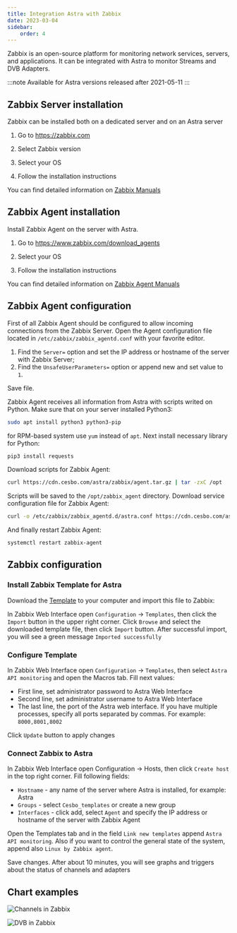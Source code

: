 ```yaml
---
title: Integration Astra with Zabbix
date: 2023-03-04
sidebar:
    order: 4
---
```


Zabbix is an open-source platform for monitoring network services, servers, and applications. It can be integrated with Astra to monitor Streams and DVB Adapters.

:::note
Available for Astra versions released after 2021-05-11
:::

## Zabbix Server installation

Zabbix can be installed both on a dedicated server and on an Astra server

<Steps>

1. Go to https://zabbix.com

1. Select Zabbix version

1. Select your OS

1. Follow the installation instructions

</Steps>

You can find detailed information on [Zabbix Manuals](https://www.zabbix.com/manuals)

## Zabbix Agent installation

Install Zabbix Agent on the server with Astra.

<Steps>

1. Go to https://www.zabbix.com/download_agents

1. Select your OS

1. Follow the installation instructions

</Steps>

You can find detailed information on [Zabbix Agent Manuals](https://www.zabbix.com/documentation/current/manual/concepts/agent)

## Zabbix Agent configuration

First of all Zabbix Agent should be configured to allow incoming connections from the Zabbix Server. Open the Agent configuration file located in `/etc/zabbix/zabbix_agentd.conf` with your favorite editor.

1. Find the `Server=` option and set the IP address or hostname of the server with Zabbix Server;
1. Find the `UnsafeUserParameters=` option or append new and set value to `1`.

Save file.

Zabbix Agent receives all information from Astra with scripts writed on Python. Make sure that on your server installed Python3:

```sh
sudo apt install python3 python3-pip
```

for RPM-based system use `yum` instead of `apt`. Next install necessary library for Python:

```sh
pip3 install requests
```

Download scripts for Zabbix Agent:

```sh
curl https://cdn.cesbo.com/astra/zabbix/agent.tar.gz | tar -zxC /opt
```

Scripts will be saved to the `/opt/zabbix_agent` directory. Download service configuration file for Zabbix Agent:

```sh
curl -o /etc/zabbix/zabbix_agentd.d/astra.conf https://cdn.cesbo.com/astra/zabbix/astra.conf
```

And finally restart Zabbix Agent:

```sh
systemctl restart zabbix-agent
```

## Zabbix configuration

### Install Zabbix Template for Astra

Download the [Template](https://cdn.cesbo.com/astra/zabbix/zbx_astra.xml) to your computer and import this file to Zabbix:

In Zabbix Web Interface open `Configuration` -> `Templates`, then click the `Import` button in the upper right corner. Click `Browse` and select the downloaded template file, then click `Import` button. After successful import, you will see a green message `Imported successfully`

### Configure Template

In Zabbix Web Interface open `Configuration` -> `Templates`, then select `Astra API monitoring` and open the Macros tab. Fill next values:

- First line, set administrator password to Astra Web Interface
- Second line, set administrator username to Astra Web Interface
- The last line, the port of the Astra web interface. If you have multiple processes, specify all ports separated by commas. For example: `8000,8001,8002`

Click `Update` button to apply changes

### Connect Zabbix to Astra

In Zabbix Web Interface open Configuration -> Hosts, then click `Create host` in the top right corner. Fill following fields:

- `Hostname` - any name of the server where Astra is installed, for example: Astra
- `Groups` - select `Cesbo_templates` or create a new group
- `Interfaces` - click add, select `Agent` and specify the IP address or hostname of the server with Zabbix Agent

Open the Templates tab and in the field `Link new templates` append `Astra API monitoring`. Also if you want to control the general state of the system, append also `Linux by Zabbix agent`.

Save changes. After about 10 minutes, you will see graphs and triggers about the status of channels and adapters

## Chart examples

![Channels in Zabbix](https://cdn.cesbo.com/help/astra/monitoring/export/zabbix/zabbix-channel.png)

![DVB in Zabbix](https://cdn.cesbo.com/help/astra/monitoring/export/zabbix/zabbix-dvb.png)
